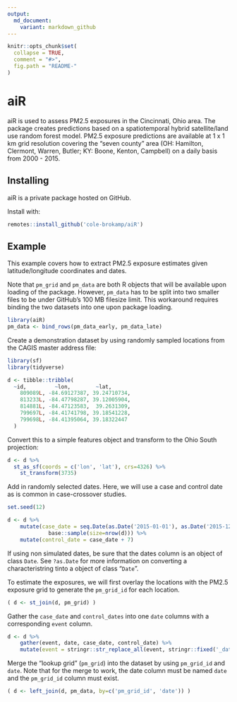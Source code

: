 ```yaml
---
output:
  md_document:
    variant: markdown_github
---
```


<!-- README.md is generated from README.Rmd. Please edit that file -->

```r
knitr::opts_chunk$set(
  collapse = TRUE,
  comment = "#>",
  fig.path = "README-"
)
```


# aiR

aiR is used to assess PM2.5 exposures in the Cincinnati, Ohio area. The package creates predictions based on a spatiotemporal hybrid satellite/land use random forest model. PM2.5 exposure predictions are available at 1 x 1 km grid resolution covering the "seven county" area (OH: Hamilton, Clermont, Warren, Butler; KY: Boone, Kenton, Campbell) on a daily basis from 2000 - 2015.

## Installing

aiR is a private package hosted on GitHub.

Install with:

```r
remotes::install_github('cole-brokamp/aiR')
```


## Example

This example covers how to extract PM2.5 exposure estimates given latitude/longitude coordinates and dates.

Note that `pm_grid` and `pm_data` are both R objects that will be available upon loading of the package. However, `pm_data` has to be split into two smaller files to be under GitHub's 100 MB filesize limit.  This workaround requires binding the two datasets into one upon package loading.

```r
library(aiR)
pm_data <- bind_rows(pm_data_early, pm_data_late)
```


Create a demonstration dataset by using randomly sampled locations from the CAGIS master address file:

```r
library(sf)
library(tidyverse)

d <- tibble::tribble(
  ~id,         ~lon,        ~lat,
    809089L, -84.69127387, 39.24710734,
    813233L, -84.47798287, 39.12005904,
    814881L, -84.47123583,  39.2631309,
    799697L, -84.41741798, 39.18541228,
    799698L, -84.41395064, 39.18322447
  )
```

Convert this to a simple features object and transform to the Ohio South projection:

```r
d <- d %>%
  st_as_sf(coords = c('lon', 'lat'), crs=4326) %>% 
    st_transform(3735)
```

Add in randomly selected dates. Here, we will use a case and control date as is common in case-crossover studies.

```r
set.seed(12)

d <- d %>%
    mutate(case_date = seq.Date(as.Date('2015-01-01'), as.Date('2015-12-31'), by=1) %>%
             base::sample(size=nrow(d))) %>%
    mutate(control_date = case_date + 7)
```

If using non simulated dates, be sure that the dates column is an object of class `Date`.  See `?as.Date` for more information on converting a characteristring tinto a object of class "`Date`".

To estimate the exposures, we will first overlay the locations with the PM2.5 exposure grid to generate the `pm_grid_id` for each location.

```r
( d <- st_join(d, pm_grid) )
```

Gather the `case_date` and `control_dates` into one `date` columns with a corresponding `event` column.

```r
d <- d %>%
    gather(event, date, case_date, control_date) %>%
    mutate(event = stringr::str_replace_all(event, stringr::fixed('_date'),''))
```


Merge the "lookup grid" (`pm_grid`) into the dataset by using `pm_grid_id` and `date`. Note that for the merge to work, the date column must be named `date` and the `pm_grid_id` column must exist.

```r
( d <- left_join(d, pm_data, by=c('pm_grid_id', 'date')) )
```



